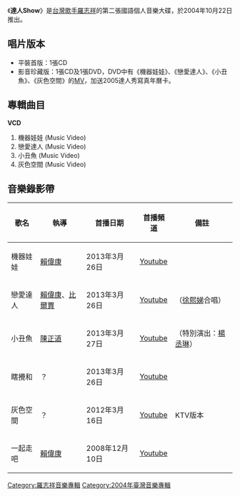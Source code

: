 {{Multiple issues|
{{Notability Unreferenced|time=2020-10-22T22:06:28+00:00}}
{{Unreferenced|time=2020-10-22T22:06:28+00:00}}
}}
{{Album infobox | 
|  Name        = 達人Show
|  Type        = [[專輯|專輯]]
|  Artist      = [[羅志祥|羅志祥]]
|  Cover       = 
|  Background  = 
|  Released    = 2004年10月22日<br />2004年11月25日（影音珍藏版 CD+VCD）
|  Recorded    = 
|  Genre       = [[國語流行音樂|國語流行音樂]]
|  Length      = 
|  Label       = [[愛貝克思_(台灣)|愛貝克思]]
|  Number      =
|  Producer    = 見[[#曲目|曲目列表]]
|  Reviews     = 
|  Last album  = [[Show_Time|Show Time]]<br />(203年)
|  This album  = '''達人Show'''<br />(2004年)
|  Next album  = [[催眠Show|催眠Show]]<br />(2005年)
}}

《'''達人Show'''》是[[台灣|台灣]][[歌手|歌手]][[羅志祥|羅志祥]]的第二張國語個人音樂大碟，於2004年10月22日推出。

== 唱片版本 ==
*平裝首版：1張CD
*影音珍藏版：1張CD及1張DVD，DVD中有《機器娃娃》、《戀愛達人》、《小丑魚》、《灰色空間》的[[MV|MV]]，加送2005達人秀寫真年曆卡。

== 專輯曲目 ==
{{Tracklist
| collapsed = 
| headline = CD
| font_size = 
| total_length = 43:58

| writing_credits = 
| music_credits = yes
| extra_column = 
| lyrics_credits = yes
| arranger_credits = yes
| producer_credits = yes
| longnote_column = yes

| title1 = 機器娃娃
| music1 = [[阿弟仔|阿弟仔]]
| lyrics1 = 阿弟仔
| arranger1 = [[小安|小安]]
| producer1 = 阿弟仔
| longnote1 = 第一主打歌
| length1 = 3:59

| title2 = 戀愛達人
| note2 = [[徐熙娣|徐熙娣]]合唱
| music2 = [[Christensen_Alex|Christensen Alex]]<br>[[Koenemann|Koenemann]]<br>[[Peter|Peter]]<br>[[Klein|Klein]]<br>[[Jens|Jens]]<br>[[Ward_Jane|Ward Jane]]
| lyrics2 = [[嚴云農|嚴云農]]
| arranger2 = [[郭建良|郭建良]]
| producer2 = 郭建良
| longnote2 = 第二主打歌<br>改編自德國團體Bro'Sis的《I Believe》
| length2 = 3:30

| title3 = 給你管 
| music3 = 羅志祥
| lyrics3 = [[祝康偉|祝康偉]]
| arranger3 = 小安
| producer3 = 阿弟仔
| longnote3 = 
| length3 = 3:10

| title4 = 小丑魚
| music4 = [[Vibe|Vibe]]
| lyrics4 = [[陳鎮川|陳鎮川]]
| arranger4 = [[李政勛|李政勛]]
| producer4 = 郭建良
| longnote4 = 第三主打歌
| length4 = 4:41

| title5 = 咕嚕雞
| note5 = 
| music5 = [[畢國勇|畢國勇]]<br>阿弟仔
| lyrics5 = 阿弟仔
| arranger5 = 畢國勇
| producer5 = 阿弟仔
| longnote5 = 
| length5 = 3:32

| title6 = 瞎攪和
| music6 = [[薛永嘉|薛永嘉]]
| lyrics6 = [[彭資閔|彭資閔]] 
| arranger6 = 小安
| producer6 = 阿弟仔
| longnote6 = 
| length6 = 4:59

| title7 = 灰色空間
| note7 = 
| music7 =  [[劉永石|劉永石]]（{{lang|ko|유영석}}）
| lyrics7 = [[姚若龍|姚若龍]]
| arranger7 = [[陳飛午|陳飛午]]
| producer7 = [[陳子鴻|陳子鴻]]
| longnote7 = 第四主打歌<br>偶像劇《[[鬥魚2|鬥魚2]]》主題曲
| length7 = 3:59

| title8 = Magic Show
| music8 = [[Goldenberg_Mark|Goldenberg Mark]]<br>[[Walsh_Brock_Patrick|Walsh Brock Patrick]]
| lyrics8 = [[Magic_Nick|Magic Nick]]<br>[[G.C.|G.C.]]
| arranger8 = [[呂紹淳|呂紹淳]]
| producer8 = 畢國勇
| longnote8 = 
| length8 = 3:34

| title9 = 歲堤春曉
| music9 = [[楊陽|楊陽]]
| lyrics9 = [[劉偉|劉偉]]
| arranger9 = 楊陽
| producer9 = 阿弟仔
| longnote9 = 
| length9 = 4:02

| title10 = 刺青
| note10 = 
| music10 = 羅志祥
| lyrics10 = 陳鎮川<br>[[陳天佑|陳天佑]]
| arranger10 = 陳飛午
| producer10 = 郭建良
| longnote10 = 
| length10 = 4:45

| title11 = 一起走吧
| note11 = [[Energy|Energy]]合唱
| music11 = 阿弟仔<br>畢國勇 
| lyrics11 = 阿弟仔<br>畢國勇 
| arranger11 = 畢國勇
| producer11 = 阿弟仔<br>畢國勇 
| longnote11 = 偶像劇《[[米迦勒之舞|米迦勒之舞]]》插曲
| length11 = 3:47
}}

'''VCD'''
#機器娃娃 (Music Video)
#戀愛達人 (Music Video)
#小丑魚 (Music Video)
#灰色空間 (Music Video)

==音樂錄影帶==
{| class="wikitable"
! 歌名 !! 執導 !! 首播日期 !! 首播頻道 !! 備註
|-
|機器娃娃||[[賴偉康|賴偉康]]||2013年3月26日||[[Youtube|Youtube]]||
|-
|戀愛達人||[[賴偉康|賴偉康]]、[[比爾賈|比爾賈]]||2013年3月26日||[[Youtube|Youtube]]||（[[徐熙娣|徐熙娣]]合唱）
|-
|小丑魚||[[陳正道|陳正道]]||2013年3月27日||[[Youtube|Youtube]]||（特別演出：[[楊丞琳|楊丞琳]]）
|-
|瞎攪和 ||？||2013年3月26日||[[Youtube|Youtube]]||
|-
|灰色空間||？||2012年3月16日||[[Youtube|Youtube]]||KTV版本
|-
|一起走吧||[[賴偉康|賴偉康]]||2008年12月10日||[[Youtube|Youtube]]||
|}

{{羅志祥}}

[[Category:羅志祥音樂專輯|Category:羅志祥音樂專輯]]
[[Category:2004年臺灣音樂專輯|Category:2004年臺灣音樂專輯]]